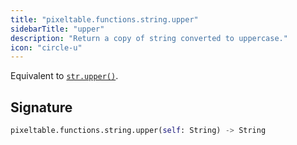 ```yaml
---
title: "pixeltable.functions.string.upper"
sidebarTitle: "upper"
description: "Return a copy of string converted to uppercase."
icon: "circle-u"
---
```

Equivalent to [`str.upper()`](https://docs.python.org/3/library/stdtypes.html#str.upper).


## Signature

```python
pixeltable.functions.string.upper(self: String) -> String
```

